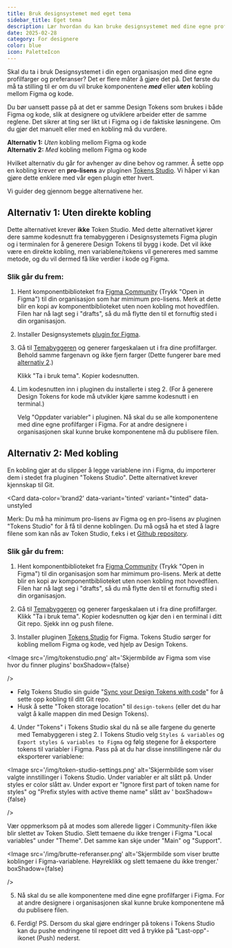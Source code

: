 ```yaml
---
title: Bruk designsystemet med eget tema
sidebar_title: Eget tema
description: Lær hvordan du kan bruke designsystemet med dine egne profilfarger og preferanser.
date: 2025-02-28
category: For designere
color: blue
icon: PaletteIcon
---
```


Skal du ta i bruk Designsystemet i din egen organisasjon med dine egne profilfarger og preferanser? Det er flere måter å gjøre det på. Det første du må ta stilling til er om du vil bruke komponentene **_med_** eller **_uten_** kobling mellom Figma og kode. 

Du bør uansett passe på at det er samme Design Tokens som brukes i både Figma og kode, slik at designere og utviklere arbeider etter de samme reglene. Det sikrer at ting ser likt ut i Figma og i de faktiske løsningene. Om du gjør det manuelt eller med en kobling må du vurdere. 

**Alternativ 1:** _Uten_ kobling mellom Figma og kode \
**Alternativ 2:** _Med_ kobling mellom Figma og kode 

Hvilket alternativ du går for avhenger av dine behov og rammer. Å sette opp en kobling krever en **pro-lisens** av pluginen [Tokens Studio](https://tokens.studio/). Vi håper vi kan gjøre dette enklere med vår egen plugin etter hvert.

Vi guider deg gjennom begge alternativene her.


## Alternativ 1: Uten direkte kobling

Dette alternativet krever **ikke** Token Studio. Med dette alternativet kjører dere samme kodesnutt fra temabyggeren i Designsystemets Figma plugin og i terminalen for å generere Design Tokens til bygg i kode. Det vil ikke være en direkte kobling, men variablene/tokens vil genereres med samme metode, og du vil dermed få like verdier i kode og Figma. 

### Slik går du frem:

1. Hent komponentbiblioteket fra [Figma Community](https://www.figma.com/community/file/1322138390374166141/designsystemet-core-ui-kit) (Trykk "Open in Figma") til din organisasjon som har mimimum pro-lisens. Merk at dette blir en kopi av komponentbiblioteket uten noen kobling mot hovedfilen. Filen har nå lagt seg i "drafts", så du må flytte den til et fornuftig sted i din organisasjon.
2. Installer Designsystemets [plugin for Figma](https://www.figma.com/community/plugin/1382044395533039221/designsystemet-beta).
3. Gå til [Temabyggeren](https://theme.designsystemet.no) og generer fargeskalaen ut i fra dine profilfarger. Behold samme fargenavn og ikke fjern farger (Dette fungerer bare med [alternativ 2](/no/fundamentals/for-designers/own-theme#alternativ-2-med-kobling).) 

    Klikk "Ta i bruk tema". Kopier kodesnutten.

4. Lim kodesnutten inn i pluginen du installerte i steg 2. (For å generere Design Tokens for kode må utvikler kjøre samme kodesnutt i en terminal.) 

    Velg "Oppdater variabler" i pluginen. Nå skal du se alle komponentene med dine egne profilfarger i Figma. For at andre designere i organisasjonen skal kunne bruke komponentene må du publisere filen.



<ResponsiveIframe
  src='/img/plugin-alt1.mp4'
  title='Videoen går gjennom steg 1-4 som beskrevet over.'
  frameBorder='0'
  allow='autoplay; fullscreen; picture-in-picture'
  allowFullScreen
  aspectRatio='16-9'
/>



## Alternativ 2: Med kobling

En kobling gjør at du slipper å legge variablene inn i Figma, du importerer dem i stedet fra pluginen "Tokens Studio". Dette alternativet krever kjennskap til Git.

<Card
  data-color='brand2'
  data-variant='tinted'
  variant="tinted"
  data-unstyled
>
  Merk:  Du må ha minimum pro-lisens av Figma og en pro-lisens av pluginen "Tokens Studio" for å få til denne koblingen. Du må også ha et sted å lagre filene som kan nås av Token Studio, f.eks i et [Github repository](https://github.com/new).
</Card>


### Slik går du frem:

1. Hent komponentbiblioteket fra [Figma Community](https://www.figma.com/community/file/1322138390374166141/designsystemet-core-ui-kit) (Trykk "Open in Figma") til din organisasjon som har mimimum pro-lisens. Merk at dette blir en kopi av komponentbiblioteket uten noen kobling mot hovedfilen. Filen har nå lagt seg i "drafts", så du må flytte den til et fornuftig sted i din organisasjon.

2. Gå til [Temabyggeren](https://theme.designsystemet.no) og generer fargeskalaen ut i fra dine profilfarger. Klikk "Ta i bruk tema". Kopier kodesnutten og kjør den i en terminal i ditt Git repo. Sjekk inn og push filene. 

3. Installer pluginen [Tokens Studio](<https://www.figma.com/community/plugin/843461159747178978/Tokens-Studio-for-Figma-(Figma-Tokens)>) for Figma. Tokens Studio sørger for kobling mellom Figma og kode, ved hjelp av Design Tokens. 

<Image
  src='/img/tokenstudio.png'
  alt='Skjermbilde av Figma som vise hvor du finner plugins'
  boxShadow={false}
  
/>

  - Følg Tokens Studio sin guide "[Sync your Design Tokens with code](https://docs.tokens.studio/token-storage-and-sync/sync-provider-overview)" for å sette opp kobling til ditt Git repo. 
  - Husk å sette "Token storage location" til `design-tokens` (eller det du har valgt å kalle mappen din med Design Tokens).

4. Under "Tokens" i Tokens Studio skal du nå se alle fargene du generte med Temabyggeren i steg 2. I Tokens Studio velg `Styles & variables` og `Export styles & variables to Figma` og følg stegene for å eksportere tokens til variabler i Figma. Pass på at du har disse innstillingene når du eksporterer variablene: 

<Image
  src='/img/token-studio-settings.png'
  alt='Skjermbilde som viser valgte innstillinger i Tokens Studio. Under variabler er alt slått på. Under styles er color slått av. Under export er "Ignore first part of token name for styles" og "Prefix styles with active theme name" slått av '
  boxShadow={false}
  
/>

Vær oppmerksom på at modes som allerede ligger i Community-filen ikke blir slettet av Token Studio. Slett temaene du ikke trenger i Figma "Local variables" under "Theme". Det samme kan skje under "Main" og "Support". 

<Image
  src='/img/brutte-referanser.png'
  alt='Skjermbilde som viser brutte koblinger i Figma-variablene. Høyreklikk og slett temaene du ikke trenger.'
  boxShadow={false}
  
  
/>

5. Nå skal du se alle komponentene med dine egne profilfarger i Figma. For at andre designere i organisasjonen skal kunne bruke komponentene må du publisere filen.

6. Ferdig! PS. Dersom du skal gjøre endringer på tokens i Tokens Studio kan du pushe endringene til repoet ditt ved å trykke på "Last-opp"-ikonet (Push) nederst. 
